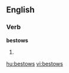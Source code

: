 ==English==

===Verb===
'''bestows'''

# {{third person singular of|[[bestow]]}}

[[hu:bestows]]
[[vi:bestows]]